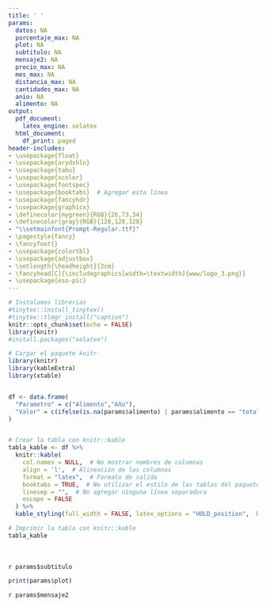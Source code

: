 ```yaml
---
title: ' '
params:
  datos: NA
  porcentaje_max: NA
  plot: NA
  subtitulo: NA
  mensaje2: NA
  precio_max: NA
  mes_max: NA
  distancia_max: NA
  cantidades_max: NA
  anio: NA
  alimento: NA
output:
  pdf_document:
    latex_engine: xelatex
  html_document:
    df_print: paged
header-includes:
- \usepackage{float}
- \usepackage{arydshln}
- \usepackage{tabu}
- \usepackage{xcolor}
- \usepackage{fontspec}
- \usepackage{booktabs}  # Agregar esta línea
- \usepackage{fancyhdr}
- \usepackage{graphicx}
- \definecolor{mygreen}{RGB}{26,73,34}
- \definecolor{gray}{RGB}{128,128,128}
- "\\setmainfont{Prompt-Regular.ttf}"
- \pagestyle{fancy}
- \fancyfoot{} 
- \usepackage{colortbl}
- \usepackage{adjustbox}
- \setlength{\headheight}{2cm}
- \fancyhead[C]{\includegraphics[width=\textwidth]{www/logo_3.png}}
- \usepackage{eso-pic}
---
```



```r
# Instalamos librerias
#tinytex::install_tinytex()
#tinytex::tlmgr_install("caption")
knitr::opts_chunk$set(echo = FALSE)
library(knitr)
#install.packages("xelatex")

```

<!-- Fecha -->
\begin{flushright}
\textcolor{gray}{Informe en línea generado el: `r format(Sys.Date(), "%d %B, %Y")`}
\end{flushright}
\section*{Parámetros con los cuales se generó el informe:}
```r
# Cargar el paquete knitr
library(knitr)
library(kableExtra)
library(xtable)


df <- data.frame(
  "Parametro" = c("Alimento","Año"),
  "Valor" = c(ifelse(is.na(params$alimento) | params$alimento == "total", "Todos los productos", params$alimento), ifelse(is.na(params$anio) | params$anio == "todos", "Todos los años", params$anio))
)


# Crear la tabla con knitr::kable
tabla_kable <- df %>%
  knitr::kable(
    col.names = NULL,  # No mostrar nombres de columnas
    align = 'l',  # Alineación de las columnas
    format = "latex",  # Formato de salida
    booktabs = TRUE,  # No utilizar el estilo de las tablas del paquete booktabs
    linesep = "",  # No agregar ninguna línea separadora
    escape = FALSE
  ) %>%
  kable_styling(full_width = FALSE, latex_options = "HOLD_position",  bootstrap_options = "striped", position = "left")  # Estilo de la tabla con bordes blancos y cuadrícula completa

# Imprimir la tabla con knitr::kable
tabla_kable

```
<!-- Titulo del tablaro -->
\fontsize{20}{20} \selectfont \textcolor{mygreen}{Relación entre volúmenes y precios de los alimentos}\
<!-- Subtitulo -->
\fontsize{15}{15} \selectfont \textcolor{mygreen}{Evolución del precio promedio por Kg en relación al volumen de ingreso a las centrales de abasto de Medellín}\
<!-- Subtitulo2 -->
\fontsize{10}{10} \selectfont `r params$subtitulo`\
<!-- Grafica -->

```r
print(params$plot)
```

\fontsize{10}{10} \selectfont `r params$mensaje2`\


\fontsize{8}{8} \selectfont \textcolor{mygreen}{Fuente: Cálculos propios a partir de datos del Sistema de Información de Precios y Abastecimiento del Sector Agropecuario (SIPSA).}\
\fontsize{8}{8} \selectfont \textcolor{mygreen}{La información solo se muestra para los precios en el centro de acopio de Medellín.}\
\fontsize{8}{8} \selectfont \textcolor{mygreen}{Para los productos fríjol verde, tomate, aguacate, banano, guayaba, mandarina, naranja, piña, arracacha, papa negra y yuca, los precios reportados corresponden a la variedad predominante en el mercado al momento de la recolección de la información.}\
\fontsize{8}{8} \selectfont \textcolor{mygreen}{De acuerdo con el SIPSA, el valor reportado corresponde al precio mayorista por kilogramo de producto de primera calidad en la Central Mayorista de Antioquia.}\


\AddToShipoutPictureBG*{\includegraphics[width=\paperwidth,height=5cm,keepaspectratio]{www/logo_2.png}}
